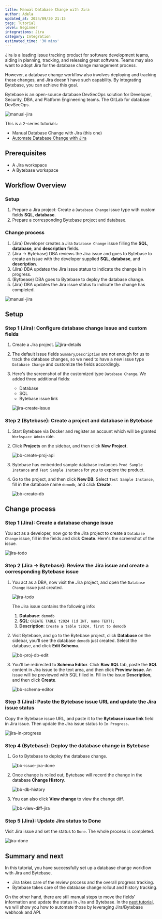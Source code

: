 ```yaml
---
title: Manual Database Change with Jira
author: Adela
updated_at: 2024/09/30 21:15
tags: Tutorial
level: Beginner
integrations: Jira
category: Integration
estimated_time: '30 mins'
---
```



Jira is a leading issue tracking product for software development teams, aiding in planning, tracking, and releasing great software. Teams may also want to adopt Jira for the database change management process.

However, a database change workflow also involves deploying and tracking those changes, and Jira doesn't
have such capability. By integrating Bytebase, you can achieve this goal.

Bytebase is an open-source database DevSecOps solution for Developer, Security, DBA, and Platform Engineering teams. The GitLab for database DevSecOps.

![manual-jira](/content/docs/tutorials/database-change-management-with-jira-manual/manual-jira.webp)

This is a 2-series tutorials:

- Manual Database Change with Jira (this one)
- [Automate Database Change with Jira](/tutorials/database-change-management-with-jira-automated/)

## Prerequisites

- A Jira workspace
- A Bytebase workspace

## Workflow Overview

### Setup

1. Prepare a Jira project: Create a `Database Change` issue type with custom fields **SQL**, **database**.
1. Prepare a corresponding Bytebase project and database.

### Change process

1. (Jira) Developer creates a Jira `Database Change` issue filling the **SQL**, **database**, and **description** fields.
1. (Jira -> Bytebase) DBA reviews the Jira issue and goes to Bytebase to create an issue with the developer supplied **SQL**, **database**, and **description**.
1. (Jira) DBA updates the Jira issue status to indicate the change is in progress.
1. (Bytbease) DBA goes to Bytebase to deploy the database change.
1. (Jira) DBA updates the Jira issue status to indicate the change has completed.

![manual-jira](/content/docs/tutorials/database-change-management-with-jira-manual/manual-jira.webp)

## Setup

### Step 1 (Jira): Configure database change issue and custom fields

1. Create a Jira project.
   ![jira-details](/content/docs/tutorials/database-change-management-with-jira-manual/jira-details.webp)

1. The default issue fields `Summary`,`Description` are not enough for us to track the database changes, so we need to have a new issue type `Database Change` and customize the fields accordingly.

1. Here's the screenshot of the customized type `Database Change`. We added three additional fields:

   - Database
   - SQL
   - Bytebase issue link

   ![jira-create-issue](/content/docs/tutorials/database-change-management-with-jira-manual/jira-create-issue.webp)

### Step 2 (Bytebase): Create a project and database in Bytebase

1. Start Bytebase via Docker and register an account which will be granted `Workspace Admin` role.

   <TerminalDockerRunVolume />

1. Click **Projects** on the sidebar, and then click **New Project**.

   ![bb-create-proj-api](/content/docs/tutorials/database-change-management-with-jira-manual/bb-create-proj-api.webp)

1. Bytebase has embedded sample database instances `Prod Sample Instance` and `Test Sample Instance` for you to explore the product.

1. Go to the project, and then click **New DB**. Select `Test Sample Instance`, fill in the database name `demodb`, and click **Create**.

   ![bb-create-db](/content/docs/tutorials/database-change-management-with-jira-manual/bb-create-db.webp)

## Change process

### Step 1 (Jira): Create a database change issue

You act as a developer, now go to the Jira project to create a `Database Change` issue, fill in the fields and click **Create**. Here's the screenshot of the issue.

![jira-todo](/content/docs/tutorials/database-change-management-with-jira-manual/jira-todo.webp)

### Step 2 (Jira -> Bytebase): Review the Jira issue and create a corresponding Bytebase issue

1. You act as a DBA, now visit the Jira project, and open the `Database Change` issue just created.

   ![jira-todo](/content/docs/tutorials/database-change-management-with-jira-manual/jira-todo.webp)

   The Jira issue contains the following info:

   1. **Database**: `demodb`
   1. **SQL**: `CREATE TABLE t2024 (id INT, name TEXT);`
   1. **Description**: `Create a table t2024, first to demodb`

1. Visit Bytebase, and go to the Bytebase project, click **Database** on the sidebar, you'll see the database `demodb` just created. Select the database, and click **Edit Schema**.

   ![bb-proj-db-edit](/content/docs/tutorials/database-change-management-with-jira-manual/bb-proj-db-edit.webp)

1. You'll be redirected to **Schema Editor**. Click **Raw SQL** tab, paste the **SQL** content in Jira issue to the text area, and then click **Preview issue**. An issue will be previewed with SQL filled in. Fill in the issue **Description**, and then click **Create**.

   ![bb-schema-editor](/content/docs/tutorials/database-change-management-with-jira-manual/bb-schema-editor.webp)

### Step 3 (Jira): Paste the Bytebase issue URL and update the Jira issue status

Copy the Bytebase issue URL, and paste it to the **Bytebase issue link** field in Jira issue. Then update the Jira issue status to `In Progress`.

![jira-in-progress](/content/docs/tutorials/database-change-management-with-jira-manual/jira-in-progress.webp)

### Step 4 (Bytebase): Deploy the database change in Bytebase

1. Go to Bytebase to deploy the database change.

   ![bb-issue-jira-done](/content/docs/tutorials/database-change-management-with-jira-manual/bb-issue-jira-done.webp)

1. Once change is rolled out, Bytebase will record the change in the database **Change History**.

   ![bb-db-history](/content/docs/tutorials/database-change-management-with-jira-manual/bb-db-history.webp)

1. You can also click **View change** to view the change diff.

   ![bb-view-diff-jira](/content/docs/tutorials/database-change-management-with-jira-manual/bb-view-diff-jira.webp)

### Step 5 (Jira): Update Jira status to Done

Visit Jira issue and set the status to `Done`. The whole process is completed.

![jira-done](/content/docs/tutorials/database-change-management-with-jira-manual/jira-done.webp)

## Summary and next

In this tutorial, you have successfully set up a database change workflow with Jira and Bytebase.

- Jira takes care of the review process and the overall progress tracking.
- Bytebase takes care of the database change rollout and history tracking.

On the other hand, there are still manual steps to move the fields' information and update the status
in Jira and Bytebase. In the [next tutorial](/tutorials/database-change-management-with-jira-automated/), we will show you how to automate those by leveraging Jira/Bytebase webhook and API.
